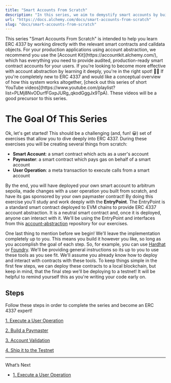 ```yaml
---
title: "Smart Accounts From Scratch"
description: "In this series, we aim to demystify smart accounts by building and deploying one from scratch!"
url: "https://docs.alchemy.com/docs/smart-accounts-from-scratch"
slug: "docs/smart-accounts-from-scratch"
---
```


<Info>
  This series "Smart Accounts From Scratch" is intended to help you learn ERC 4337 by working directly with the relevant smart contracts and calldata objects. For your production applications using account abstraction, we recommend you use the [Account Kit](https://accountkit.alchemy.com/), which has everything you need to provide audited, production-ready smart contract accounts for your users. If you're looking to become more effective with account abstraction by learning it deeply, you're in the right spot! 👨‍🎓
</Info>

<Info>
  If you're completely new to ERC 4337 and would like a conceptual overview of how this system works altogether, [check out this series of short YouTube videos](https://www.youtube.com/playlist?list=PLMj8NvODurfFGxpJURg_qkodGggJx9TpA). These videos will be a good precursor to this series.
</Info>

# The Goal Of This Series

Ok, let's get started! This should be a challenging (and, fun! 😀) set of exercises that allow you to dive deeply into ERC 4337. During these exercises you will be creating several things from scratch:

* **Smart Account**: a smart contract which acts as a user's account
* **Paymaster**: a smart contract which pays gas on behalf of a smart account
* **User Operation**: a meta transaction to execute calls from a smart account

By the end, you will have deployed your own smart account to arbitrum sepolia, made changes with a user operation you built from scratch, and have its gas sponsored by your own paymaster contract! By doing this exercise you'll study and work deeply with the **EntryPoint**. The EntryPoint is a standard smart contract deployed to EVM chains to provide ERC 4337 account abstraction. It is a neutral smart contract and, once it is deployed, anyone can interact with it. We'll be using the EntryPoint and interfaces from this [account-abstraction](https://github.com/eth-infinitism/account-abstraction/tree/v0.6.0) repository for our exercises.

One last thing to mention before we begin! We'll leave the implementation completely up to you. This means you build it however you like, so long as you accomplish the goal of each step. So, for example, you can use [Hardhat](https://hardhat.org/) or [Foundry](https://github.com/foundry-rs/foundry). We'll be providing general instructions so its up to you to use these tools as you see fit. We'll assume you already know how to deploy and interact with contracts with these tools. To keep things simple in the first few steps, we can deploy these contracts to a local blockchain, but keep in mind, that the final step we'll be deploying to a testnet! It will be helpful to remind yourself this as you're writing your code early on.

## Steps

Follow these steps in order to complete the series and become an ERC 4337 expert!

[1. Execute a User Operation](/docs/1-execute-a-user-operation)

[2. Build a Paymaster](/docs/2-build-a-paymaster)

[3. Account Validation](/docs/3-account-validation)

[4. Ship it to the Testnet](/docs/4-ship-it-to-the-testnet)

***

What’s Next

* [1. Execute a User Operation](/docs/1-execute-a-user-operation)
